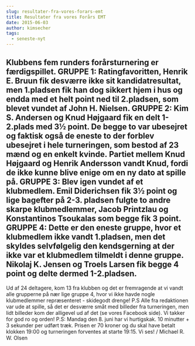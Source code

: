 ```yaml
---
slug: resultater-fra-vores-forars-emt
title: Resultater fra vores Forårs EMT
date: 2015-06-03
author: kimsecher
tags:
  - seneste-nyt
---
```

Klubbens fem runders forårsturnering er færdigspillet.
GRUPPE 1:
Ratingfavoritten, Henrik E. Bruun fik desværre ikke sit kandidatresultat, men 1.pladsen fik han dog sikkert hjem i hus og endda med et helt point ned til 2.pladsen, som blevet vundet af John H. Nielsen.
GRUPPE 2:
Kim S. Andersen og Knud Højgaard fik en delt 1-2.plads med 3½ point. De begge to var ubesejret og faktisk også de eneste to der forblev ubesejret i hele turneringen, som bestod af 23 mænd og en enkelt kvinde. Partiet mellem Knud Højgaard og Henrik Andersson vandt Knud, fordi de ikke kunne blive enige om en ny dato at spille på.
GRUPPE 3:
Blev igen vundet af et klubmedlem. Emil Diderichsen fik 3½ point og lige bagefter på 2-3. pladsen fulgte to andre skarpe klubmedlemmer, Jacob Printzlau og Konstantinos Tsoukalas som begge fik 3 point.
GRUPPE 4:
Dette er den eneste gruppe, hvor et klubmedlem ikke vandt 1.pladsen, men det skyldes selvfølgelig den kendsgerning at der ikke var et klubmedlem tilmeldt i denne gruppe.
Nikolaj K. Jensen og Troels Larsen fik begge 4 point og delte dermed 1-2.pladsen.
--------------------------
Ud af 24 deltagere, kom 13 fra klubben og det er fremragende at vi vandt alle grupperne på nær lige gruppe 4, hvor vi ikke havde nogle klubmedlemmer repræsenteret - skidegodt drenge!
P.S
Alle fra redaktionen var ude at spille, så det er desværre småt med billeder fra turneringen, men lidt billeder kom der alligevel ud af det (se vores Facebook side).
Vi takker for god ro og orden!
P.S:
Mandag den 8. juni har vi hurtigskak. 10 minutter + 3 sekunder per udført træk. Prisen er 70 kroner og du skal have betalt klokken 19:00 og turneringen forventes at starte 19:15. Vi ses!
/ Michael R. W. Olsen
